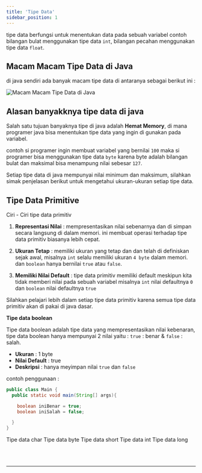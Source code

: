 ```yaml
---
title: 'Tipe Data'
sidebar_position: 1
---
```


tipe data berfungsi untuk menentukan data pada sebuah variabel contoh bilangan bulat menggunakan tipe data `int`, bilangan pecahan menggunakan tipe data `float`.

## Macam Macam Tipe Data di Java

di java sendiri ada banyak macam tipe data di antaranya sebagai berikut ini :

![Macam Macam Tipe Data di Java](/img/java/macam-macam-tipe-data-di-java.png)

## Alasan banyakknya tipe data di java

Salah satu tujuan banyaknya tipe di java adalah **Hemat Memory**, di mana programer java bisa menentukan tipe data yang ingin di gunakan pada variabel.

contoh si programer ingin membuat variabel yang bernilai `100` maka si programer bisa menggunakan tipe data `byte` karena byte adalah bilangan bulat dan maksimal bisa menampung nilai sebesar `127`.

Setiap tipe data di java mempunyai nilai minimum dan maksimum, silahkan simak penjelasan berikut untuk mengetahui ukuran-ukuran setiap tipe data.



## Tipe Data Primitive

Ciri - Ciri tipe data primitiv

  1. **Representasi Nilai** : mempresentasikan nilai sebenarnya dan di simpan secara langsung di dalam memori. ini membuat operasi terhadap tipe data primitiv biasanya lebih cepat.

  2. **Ukuran Tetap** : memiliki ukuran yang tetap dan dan telah di definiskan sejak awal, misalnya `int` selalu memiliki ukuran `4 byte` dalam memori. dan `boolean` hanya bernilai `true` atau `false`.

  3. **Memiliki Nilai Default** : tipe data primitiv memiliki default meskipun kita tidak memberi nilai pada sebuah variabel misalnya `int` nilai defaultnya `0` dan `boolean` nilai defaultnya `true`

Silahkan pelajari lebih dalam setiap tipe data primitiv karena semua tipe data primitiv akan di pakai di java dasar.



<Tabs>
  <TabItem value="boolean" label="boolean" default>
  
<div>

**Tipe data boolean**

Tipe data boolean adalah tipe data yang mempresentasikan nilai kebenaran, tipe data boolean hanya mempunyai 2 nilai yaitu : `true` : benar & `false` : salah.

- **Ukuran** : 1 byte
- **Nilai Default** : true
- **Deskripsi** : hanya meyimpan nilai `true` dan `false`

contoh penggunaan : 

```java title="Main.java"
public class Main {
  public static void main(String[] args){

    boolean iniBenar = true;
    boolean iniSalah = false;

  }
}
```



</div>
  
  </TabItem>
  <TabItem value="char" label="char">
    Tipe data char
  </TabItem>
  <TabItem value="byte" label="byte">
    Tipe data byte
  </TabItem>
  <TabItem value="short" label="short">
    Tipe data short
  </TabItem>
  <TabItem value="int" label="int">
    Tipe data int
  </TabItem>
  <TabItem value="long" label="long">
    Tipe data long
  </TabItem>
</Tabs>



<br /><br /><hr />
<comentar />
